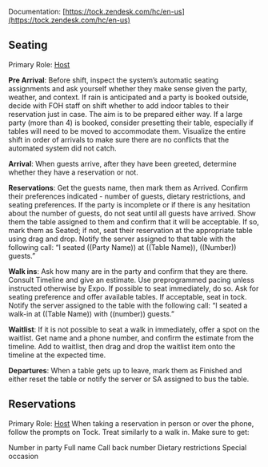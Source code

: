 
<Layout>

Documentation: [https://tock.zendesk.com/hc/en-us](https://tock.zendesk.com/hc/en-us)

## Seating

Primary Role: [Host](/manuals/roles#hostsa)

**Pre Arrival**: Before shift, inspect the system’s automatic seating assignments and ask yourself whether they make sense given the party, weather, and context. If rain is anticipated and a party is booked outside, decide with FOH staff on shift whether to add indoor tables to their reservation just in case. The aim is to be prepared either way. If a large party (more than 4) is booked, consider presetting their table, especially if tables will need to be moved to accommodate them. Visualize the entire shift in order of arrivals to make sure there are no conflicts that the automated system did not catch.

**Arrival**: When guests arrive, after they have been greeted, determine whether they have a reservation or not.

**Reservations**: Get the guests name, then mark them as Arrived. Confirm their preferences indicated - number of guests, dietary restrictions, and seating preferences. If the party is incomplete or if there is any hesitation about the number of guests, do not seat until all guests have arrived. Show them the table assigned to them and confirm that it will be acceptable. If so, mark them as Seated; if not, seat their reservation at the appropriate table using drag and drop. Notify the server assigned to that table with the following call: “I seated ((Party Name)) at ((Table Name)), ((Number)) guests.”

**Walk ins**: Ask how many are in the party and confirm that they are there. Consult Timeline and give an estimate. Use preprogrammed pacing unless instructed otherwise by Expo. If possible to seat immediately, do so. Ask for seating preference and offer available tables. If acceptable, seat in tock. Notify the server assigned to the table with the following call: “I seated a walk-in at ((Table Name)) with ((number)) guests.”

**Waitlist**: If it is not possible to seat a walk in immediately, offer a spot on the waitlist. Get name and a phone number, and confirm the estimate from the timeline. Add to waitlist, then drag and drop the waitlist item onto the timeline at the expected time.

**Departures**: When a table gets up to leave, mark them as Finished and either reset the table or notify the server or SA assigned to bus the table.

## Reservations

Primary Role: [Host](/manuals/roles#hostsa)
When taking a reservation in person or over the phone, follow the prompts on Tock. Treat similarly to a walk in. Make sure to get:

Number in party
Full name
Call back number
Dietary restrictions
Special occasion

</Layout>